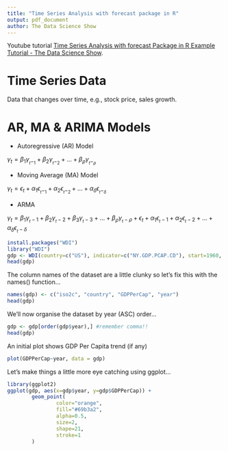 ```yaml
---
title: "Time Series Analysis with forecast package in R"
output: pdf_document
author: The Data Science Show
---
```


Youtube tutorial [Time Series Analysis with forecast Package in R Example Tutorial - The Data Science Show](https://www.youtube.com/watch?v=Zu1iimmsKD0). 

# Time Series Data
Data that changes over time, e.g., stock price, sales growth.

# AR, MA & ARIMA Models

* Autoregressive (AR) Model

$\gamma_t = \beta_1\gamma_{_t-_1} + \beta_2\gamma_{_t-_2}+...+\beta_\rho\gamma_{_t-_\rho}$

* Moving Average (MA) Model

$\gamma_t = \epsilon_t+\alpha_1\epsilon_{_t-_1}+\alpha_2\epsilon_{_t-_2}+...+\alpha_\delta\epsilon_{_t-_\delta}$

* ARMA

$\gamma_t = \beta_1\gamma_{_t-1}+\beta_2\gamma_{_t-2}+\beta_3\gamma_{_t-3}+...+\beta_\rho\gamma_{_t-\rho}+\epsilon_t+\alpha_1\epsilon_{_t-1}+\alpha_2\epsilon_{_t-2}+...+\alpha_\delta\epsilon_{_t-\delta}$

```r
install.packages("WDI")
library("WDI")
gdp <- WDI(country=c("US"), indicator=c("NY.GDP.PCAP.CD"), start=1960, end=2016)
head(gdp)
```
The column names of the dataset are a little clunky so let's fix this with the names() function...
```r
names(gdp) <- c("iso2c", "country", "GDPPerCap", "year")
head(gdp)
```

We'll now organise the dataset by year (ASC) order...
```r
gdp <- gdp[order(gdp$year),] #remember comma!!
head(gdp)
```

An initial plot shows GDP Per Capita trend (if any)
```r
plot(GDPPerCap~year, data = gdp)
```
Let's make things a little more eye catching using ggplot...
```r
library(ggplot2)
ggplot(gdp, aes(x=gdp$year, y=gdp$GDPPerCap)) +
        geom_point(
                color="orange",
                fill="#69b3a2",
                alpha=0.5,
                size=2,
                shape=21,
                stroke=1
        )
```



